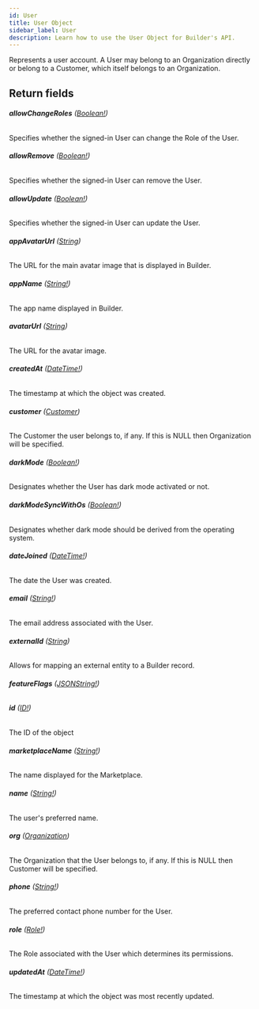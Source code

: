 ```yaml
---
id: User
title: User Object
sidebar_label: User
description: Learn how to use the User Object for Builder's API.
---
```


Represents a user account. A User may belong to an Organization directly or
belong to a Customer, which itself belongs to an Organization.

## Return fields

###### <b>allowChangeRoles</b> ([Boolean!](/docs/composer/builder/api/schema/scalar/Boolean.mdx))

Specifies whether the signed-in User can change the Role of the User.

###### <b>allowRemove</b> ([Boolean!](/docs/composer/builder/api/schema/scalar/Boolean.mdx))

Specifies whether the signed-in User can remove the User.

###### <b>allowUpdate</b> ([Boolean!](/docs/composer/builder/api/schema/scalar/Boolean.mdx))

Specifies whether the signed-in User can update the User.

###### <b>appAvatarUrl</b> ([String](/docs/composer/builder/api/schema/scalar/String.mdx))

The URL for the main avatar image that is displayed in Builder.

###### <b>appName</b> ([String!](/docs/composer/builder/api/schema/scalar/String.mdx))

The app name displayed in Builder.

###### <b>avatarUrl</b> ([String](/docs/composer/builder/api/schema/scalar/String.mdx))

The URL for the avatar image.

###### <b>createdAt</b> ([DateTime!](/docs/composer/builder/api/schema/scalar/DateTime.mdx))

The timestamp at which the object was created.

###### <b>customer</b> ([Customer](/docs/composer/builder/api/schema/object/Customer.mdx))

The Customer the user belongs to, if any. If this is NULL then Organization will be specified.

###### <b>darkMode</b> ([Boolean!](/docs/composer/builder/api/schema/scalar/Boolean.mdx))

Designates whether the User has dark mode activated or not.

###### <b>darkModeSyncWithOs</b> ([Boolean!](/docs/composer/builder/api/schema/scalar/Boolean.mdx))

Designates whether dark mode should be derived from the operating system.

###### <b>dateJoined</b> ([DateTime!](/docs/composer/builder/api/schema/scalar/DateTime.mdx))

The date the User was created.

###### <b>email</b> ([String!](/docs/composer/builder/api/schema/scalar/String.mdx))

The email address associated with the User.

###### <b>externalId</b> ([String](/docs/composer/builder/api/schema/scalar/String.mdx))

Allows for mapping an external entity to a Builder record.

###### <b>featureFlags</b> ([JSONString!](/docs/composer/builder/api/schema/scalar/JSONString.mdx))

###### <b>id</b> ([ID!](/docs/composer/builder/api/schema/scalar/ID.mdx))

The ID of the object

###### <b>marketplaceName</b> ([String!](/docs/composer/builder/api/schema/scalar/String.mdx))

The name displayed for the Marketplace.

###### <b>name</b> ([String!](/docs/composer/builder/api/schema/scalar/String.mdx))

The user's preferred name.

###### <b>org</b> ([Organization](/docs/composer/builder/api/schema/object/Organization.mdx))

The Organization that the User belongs to, if any. If this is NULL then Customer will be specified.

###### <b>phone</b> ([String!](/docs/composer/builder/api/schema/scalar/String.mdx))

The preferred contact phone number for the User.

###### <b>role</b> ([Role!](/docs/composer/builder/api/schema/object/Role.mdx))

The Role associated with the User which determines its permissions.

###### <b>updatedAt</b> ([DateTime!](/docs/composer/builder/api/schema/scalar/DateTime.mdx))

The timestamp at which the object was most recently updated.
